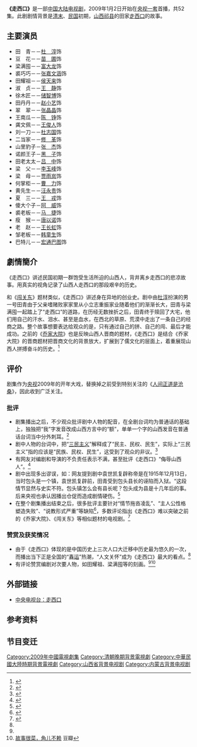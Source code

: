 {{otheruses|走西口 (消歧义)}}
{{电视节目信息框
| 名称       = 走西口
| 原名       = 
| 图片       = 走西口.jpg
| 图说       = 电视剧宣传海报
| 类型       = 历史剧、农村剧
| 原创       = 
| 发展       = 
| 编剧       = 俞智先、廉越 
| 导演       = 李三林 
| 主持       = 
| 演出       =  [[杜淳|杜淳]]、[[苗圃|苗圃]]、储智博、王静、马杰、张晶晶
| 配音       = 
| 旁白       =  
| 字幕       =  
| 主题曲     = 
| 片头曲     = 
| 片尾曲     = 
| 作曲       = 
| 国家       = {{PRC}}
| 地区       = 
| 语言       = [[中文|中文]]
| 季数       = 
| 系列数     = 
| 辑数       = 
| 集数       = 52集
| 每集列表   = 
| 执行制片   = 
| 制片人     = 
| 监制       = 
| 副制片人   = 
| 共同制片人 = 
| 编审       = 
| 剪辑       = 
| 年份       =
| 外景       = 
| 机位       = 
| 每集长     = 
| 频道       = {{CHN}} [[央视一套|央视一套]]
| 制作公司   = 中央电视台文艺中心影视部、中共山西省委宣传部、弘基世纪(北京)文化传媒有限公司
| 影视公司   = 
| 开始       = {{start_date|2009|1|2}}
| 结束       = {{end_date|2009|1|31}}
| 晚于       = 
| 早于       = 
| 相关剧集   = 
| 中国大陆名称 = 
| 台湾名称   = 
| 港澳名称   = 
| 马新名称   = 
| 官方网站   = 
| imdb_id    = 1383233
| tv_com_id  = 
}}

'''《走西口》'''是一部[[中国大陆|中国大陆]][[电视剧|电视剧]]，2009年1月2日开始在[[央视一套|央视一套]]首播，共52集。此剧剧情背景是[[清末|清末]]、[[中華民國|民国]]初期，[[山西|山西]][[祁县|祁县]]的田家[[走西口|走西口]]的故事。

== 主要演员 ==
*田　青－－[[杜淳|杜　淳]]饰
*豆　花－－[[苗圃_(演员)|苗　圃]]饰
*梁满囤－－[[富大龙|富大龙]]饰
*裘巧巧－－[[张嘉文涵|张嘉文涵]]饰
*田耀祖－－[[侯天来|侯天来]]饰
*淑　贞－－[[王静|王　静]]饰
*徐木匠－－[[储智博|储智博]]饰
*田丹丹－－[[赵小艺|赵小艺]]饰
*翠　翠－－[[张晶晶|张晶晶]]饰
*王南瓜－－[[陈铮|陈　铮]]饰
*龚文佩－－[[王俊人_(演员)|王俊人]]饰
*刘一刀－－[[杜志国|杜志国]]饰
*二当家－－[[修革|修　革]]饰
*山里豹子－[[张杰_(演员)|张　杰]]饰
*诺颜王子－[[黑子_(演员)|黑　子]]饰
*田老太太－[[吕中|吕　中]]饰
*梁　父－－[[李玉峰|李玉峰]]饰
*梁　母－－[[贾雨岚|贾雨岚]]饰
*何掌柜－－[[曹力|曹　力]]饰
*黄先生－－[[汪永贵|汪永贵]]饰
*夏　三－－[[王戎_(中国大陆演员)|王　戎]]饰
*傻大个子－[[阿威|阿　威]]饰
*裘老板－－[[马捷|马　捷]]饰
*瘦　猴－－[[唐以诺|唐以诺]]饰
*老　赵－－[[王长虹|王长虹]]饰
*邹老板－－[[韩童生|韩童生]]饰
*巴特儿－－[[宏通巴图|宏通巴图]]饰

== 劇情簡介 ==
《走西口》讲述民国初期一群饱受生活所迫的山西人，背井离乡走西口的悲凉故事。用真实的视角记录了山西人走西口的那段艰辛的历史。

和《[[闯关东_(电视剧)|闯关东]]》题材类似，《走西口》讲述身在异地的创业史。剧中由[[杜淳|杜淳]]扮演的男一号田青由于父亲嗜赌败家家里从小立志重振家业随着他们的渐渐长大，田青与梁满囤一起踏上了“走西口”的道路，在历经无数挫折之后，田青终于赎回了大宅，他们用自己的汗水、泪水、甚至是血水，在西北的草原、荒漠中走出了一条自己的经商之路。整个故事想要表达给观众的是，只有通过自己的拼、自己的闯、最后才能成功。之前的《[[乔家大院_(电视剧)|乔家大院]]》也是反映山西人晋商的题材，《走西口》是结合《乔家大院》的晋商题材把晋商文化的背景放大，扩展到了儒文化的层面上，着重展现山西人拼搏奋斗的历史。<ref>{{Cite web |url=http://ent.sina.com.cn/v/m/2009-01-04/11302327127.shtml |title=央视开年大戏《走西口》 杜淳领衔获好头彩 |access-date=2013-11-26 |archive-date=2019-05-02 |archive-url=https://web.archive.org/web/20190502150345/http://ent.sina.com.cn/v/m/2009-01-04/11302327127.shtml |dead-url=no }}</ref>

== 评价 ==
剧集作为[[中国中央电视台|央视]]2009年的开年大戏，替换掉之前受到特别关注的《[[人间正道是沧桑|人间正道是沧桑]]》，因此收到广泛关注。

=== 批评 ===
* 剧集播出之后，不少观众批评剧中人物的配音，在全剧台词均为普通话的基础上，独独把“我”字发音改成山西方言中的“额”，单单一个字的山西发音在普通话台词当中分外刺耳。<ref>{{Cite web |url=http://ent.sina.com.cn/v/m/2009-01-07/11482331865.shtml |title=《走西口》被挑硬伤 剧中方言引热议 |access-date=2013-11-28 |archive-date=2019-05-02 |archive-url=https://web.archive.org/web/20190502210143/http://ent.sina.com.cn/v/m/2009-01-07/11482331865.shtml |dead-url=no }}</ref>
* 剧中人物的台词中，把“[[三民主义|三民主义]]”解释成了“民主、民权、民生”，实际上“三民主义”指的应该是“民族、民权、民生”，这受到了观众的非议。<ref>{{Cite web |url=http://ent.sina.com.cn/v/m/2009-01-07/12212331962.shtml |title=央视大戏《走西口》遭遇“口水门” |access-date=2013-11-28 |archive-date=2019-05-02 |archive-url=https://web.archive.org/web/20190502232319/http://ent.sina.com.cn/v/m/2009-01-07/12212331962.shtml |dead-url=no }}</ref>
* 有网友对编剧和导演的不负责任表示不满，甚至批评《走西口》“侮辱山西人”。<ref>{{Cite web |url=http://news.sina.com.cn/s/2009-01-16/081615043809s.shtml |title=央视开年大戏《走西口》被指侮辱山西人 |access-date=2013-11-28 |archive-date=2019-05-02 |archive-url=https://web.archive.org/web/20190502180502/http://news.sina.com.cn/s/2009-01-16/081615043809s.shtml |dead-url=no }}</ref>
* 剧中出现多出谬误，如：网友提到剧中袁世凯复辟称帝是在1915年12月13日，当时包头是一个镇，袁世凯复辟前，田青受到包头县长的诬陷而入狱。“这段情节显然与史实不符。包头镇怎么会有县长呢？包头成为县是十几年后的事。后来央视也承认因播出仓促而造成剧情硬伤。<ref>{{Cite web |url=http://ent.sina.com.cn/v/m/2009-02-05/12042363862.shtml |title=央视承认《走西口》犯常识错误 |access-date=2013-11-28 |archive-date=2019-05-02 |archive-url=https://web.archive.org/web/20190502201145/http://ent.sina.com.cn/v/m/2009-02-05/12042363862.shtml |dead-url=no }}</ref>
* 在整个剧集播出结束之后，很多批评主要针对“情节拖沓凌乱”、“主人公性格塑造失败”、“说教形式严重”等缺陷<ref name="#1">{{Cite web |url=http://ent.sina.com.cn/r/m/2009-02-05/12022363854.shtml |title=中国网：《走西口》的缺憾与亮点 |access-date=2013-11-28 |archive-date=2019-05-02 |archive-url=https://web.archive.org/web/20190502201856/http://ent.sina.com.cn/r/m/2009-02-05/12022363854.shtml |dead-url=no }}</ref>，多数评论指出《走西口》难以突破之前的《乔家大院》、《闯关东》等相似题材的电视剧。<ref name="#2">{{Cite web |url=http://ent.sina.com.cn/v/m/2009-01-23/12242354880.shtml |title=《走西口》没有好口碑 人文关怀成最大看点 |access-date=2013-11-28 |archive-date=2019-05-02 |archive-url=https://web.archive.org/web/20190502160903/http://ent.sina.com.cn/v/m/2009-01-23/12242354880.shtml |dead-url=no }}</ref>

=== 赞赏及获奖情况 ===
* 由于《走西口》体现的是中国历史上三次人口大迁移中历史最为悠久的一次，而播出当下正是全国的“[[春运|春运]]”热潮，“人文关怀”成为《走西口》最大的看点。<ref name="#2"/>
* 有评论赞赏编剧对次要人物，如田耀祖、梁满囤等的刻画。<ref name="#1"/><ref>[http://movie.douban.com/review/1704462/ 故事很菜，角儿不赖] {{Wayback|url=http://movie.douban.com/review/1704462/ |date=20190504074857 }}豆瓣</ref>

== 外部链接 ==
*[https://web.archive.org/web/20090210052026/http://space.tv.cctv.com/podcast/zouxikou 中央电视台：走西口]

== 参考资料 ==
<references/>

== 节目变迁 ==

{{電視節目的變遷
|電視台 = {{flagicon|PRC}} [[央视一套|央视一套]]
|播放檔次 = [[黄金剧场|黄金剧场]] 週一至週日 20:00~22:00
|節目名稱 = 走西口<br />（2009.1.2 - 2009.1.31）
|上一節目 = [[十万人家|十万人家]]<br />（2008.12.12 - 2008.12.30）
|下一節目 = [[清凌凌的水蓝莹莹的天|清凌凌的水蓝莹莹的天]] (第二部)<br />（2009.2.1 - 2009.2.21）
}}

{{央视一套电视剧}}
{{2009年中國大陸古裝/民初電視劇}}

{{DEFAULTSORT:Zou走}}
[[Category:2009年中國電視劇集|Category:2009年中國電視劇集]]
[[Category:清朝晚期背景電視劇|Category:清朝晚期背景電視劇]]
[[Category:中華民國大陸時期背景電視劇|Category:中華民國大陸時期背景電視劇]]
[[Category:山西省背景电视剧|Category:山西省背景电视剧]]
[[Category:内蒙古背景电视剧|Category:内蒙古背景电视剧]]